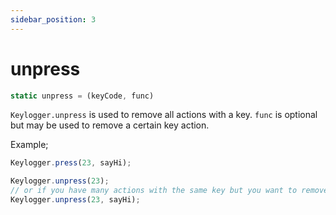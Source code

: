```yaml
---
sidebar_position: 3
---
```

# unpress

```js
static unpress = (keyCode, func)
```

`Keylogger.unpress` is used to remove all actions with a key. `func` is optional but may be used to remove a certain key action.

Example;
```js
Keylogger.press(23, sayHi);

Keylogger.unpress(23);
// or if you have many actions with the same key but you want to remove only one
Keylogger.unpress(23, sayHi);
```